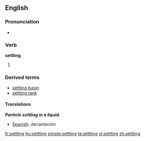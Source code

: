 ==English==

===Pronunciation===
*{{audio|en-us-settling.ogg|Audio (US)}}


===Verb===
{{wikipedia}}
'''settling'''
#{{present participle of|[[settle]]}}

===Derived terms===
*[[settling basin]]
*[[settling tank]]

====Translations====

'''''Particle settling in a liquid.'''''
*[[Spanish]]: decantación

[[fr:settling]]
[[hu:settling]]
[[simple:settling]]
[[ta:settling]]
[[vi:settling]]
[[zh:settling]]